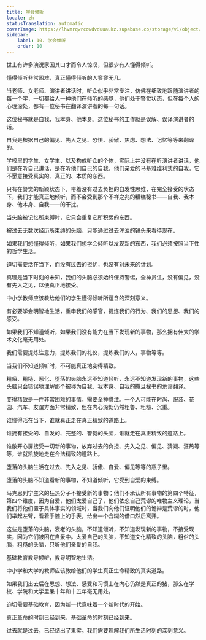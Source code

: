 ```yaml
---
title: 学会倾听
locale: zh
statusTranslation: automatic
coverImage: https://lhvmrqwrcowdvduuaukz.supabase.co/storage/v1/object/public/strapi-uploads/small_cover-educacion-fundamental.webp-2d51a7828a2b1309555be27f7e2a61a0.webp
sidebar:
    label: 10. 学会倾听
    order: 10
---
```

世上有许多演说家因其口才而令人惊叹，但很少有人懂得倾听。

懂得倾听非常困难，真正懂得倾听的人寥寥无几。

当老师、女老师、演讲者讲话时，听众似乎非常专注，仿佛在细致地跟随演讲者的每一个字，一切都给人一种他们在倾听的感觉，他们处于警觉状态，但在每个人的心理深处，都有一位秘书在翻译演讲者的每一句话。

这位秘书就是自我、我本身、他本身。这位秘书的工作就是误解、误译演讲者的话。

自我是根据自己的偏见、先入之见、恐惧、骄傲、焦虑、想法、记忆等等来翻译的。

学校里的学生、女学生、以及构成听众的个体，实际上并没有在听演讲者讲话，他们是在听自己讲话，是在听他们自己的自我，他们亲爱的马基雅维利式的自我，它不愿意接受真实的、真正的、本质的东西。

只有在警觉的新颖状态下，带着没有过去负担的自发性思维，在完全接受的状态下，我们才能真正地倾听，而不会受到那个不祥之兆的糟糕秘书——自我、我本身、他本身、自我——的干扰。

当头脑被记忆所束缚时，它只会重复它所积累的东西。

被过去无数次经历所束缚的头脑，只能通过过去浑浊的镜头来看待现在。

如果我们想懂得倾听，如果我们想学会倾听以发现新的东西，我们必须按照当下性的哲学生活。

迫切需要活在当下，而没有过去的担忧，也没有对未来的计划。

真理是当下时刻的未知，我们的头脑必须始终保持警惕，全神贯注，没有偏见，没有先入之见，以便真正地接受。

中小学教师应该教给他们的学生懂得倾听所蕴含的深刻意义。

有必要学会明智地生活，重申我们的感官，提炼我们的行为、我们的思想、我们的感受。

如果我们不知道倾听，如果我们没有能力在当下发现新的事物，那么拥有伟大的学术文化毫无用处。

我们需要提炼注意力，提炼我们的礼仪，提炼我们的人，事物等等。

当我们不知道倾听时，不可能真正地变得精致。

粗俗、粗糙、恶化、堕落的头脑永远不知道倾听，永远不知道发现新的事物，这些头脑只会错误地理解那个被称为自我、我本身、自我的撒旦秘书的荒谬翻译。

变得精致是一件非常困难的事情，需要全神贯注。一个人可能在时尚、服装、花园、汽车、友谊方面非常精致，但在内心深处仍然粗鲁、粗糙、沉重。

谁懂得活在当下，谁就真正走在真正精致的道路上。

谁拥有接受的、自发的、完整的、警觉的头脑，谁就走在真正精致的道路上。

谁敞开心扉接受一切新的事物，放弃过去的负担、先入之见、偏见、猜疑、狂热等等，谁就凯旋地走在合法精致的道路上。

堕落的头脑生活在过去、先入之见、骄傲、自爱、偏见等等的瓶子里。

堕落的头脑不知道看新的事物，不知道倾听，它受到自爱的束缚。

马克思列宁主义的狂热分子不接受新的事物；他们不承认所有事物的第四个特征，第四个维度，因为自爱，他们太爱自己了，他们依恋自己荒谬的唯物主义理论，当我们将他们置于具体事实的领域时，当我们向他们证明他们的诡辩是荒谬的时，他们举起左臂，看着手腕上的手表，给出一个含糊的借口然后离开。

这些是堕落的头脑，衰老的头脑，不知道倾听，不知道发现新的事物，不接受现实，因为它们被困在自爱中。太爱自己的头脑，不知道文化精致的头脑，粗俗的头脑，粗糙的头脑，只听他们亲爱的自我。

基础教育教导倾听，教导明智地生活。

中小学和大学的教师应该教给他们的学生真正生命精致的真实道路。

如果我们出去后在思想、想法、感受和习惯上在内心仍然是真正的猪，那么在学校、学院和大学里呆十年和十五年毫无用处。

迫切需要基础教育，因为新一代意味着一个新时代的开始。

真正革命的时刻已经到来，基础革命的时刻已经到来。

过去就是过去，已经结出了果实。我们需要理解我们所生活时刻的深刻意义。

